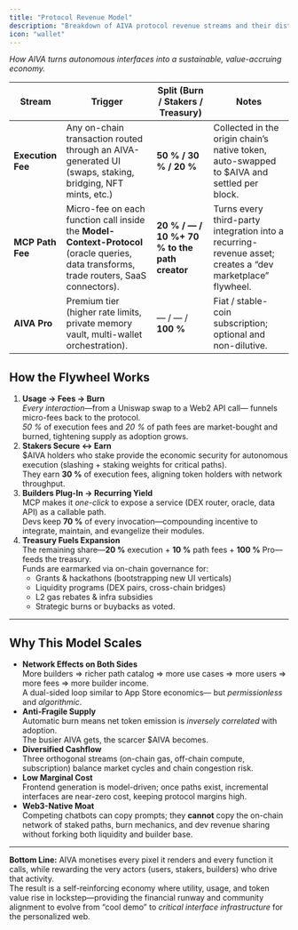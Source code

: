```yaml
---
title: "Protocol Revenue Model"
description: "Breakdown of AIVA protocol revenue streams and their distribution across stakeholders."
icon: "wallet"
---
```


_How AIVA turns autonomous interfaces into a sustainable, value-accruing economy._

| Stream            | Trigger                                                                                                                                  | Split (Burn / Stakers / Treasury)             | Notes                                                                                                     |
| ----------------- | ---------------------------------------------------------------------------------------------------------------------------------------- | --------------------------------------------- | --------------------------------------------------------------------------------------------------------- |
| **Execution Fee** | Any on-chain transaction routed through an AIVA-generated UI (swaps, staking, bridging, NFT mints, etc.)                                 | **50 % / 30 % / 20 %**                        | Collected in the origin chain’s native token, auto-swapped to $AIVA and settled per block.                |
| **MCP Path Fee**  | Micro-fee on each function call inside the **Model-Context-Protocol** (oracle queries, data transforms, trade routers, SaaS connectors). | **20 % / — / 10 %+ 70 % to the path creator** | Turns every third-party integration into a recurring-revenue asset; creates a “dev marketplace” flywheel. |
| **AIVA Pro**      | Premium tier (higher rate limits, private memory vault, multi-wallet orchestration).                                                     | — / — / **100 %**                             | Fiat / stable-coin subscription; optional and non-dilutive.                                               |

## How the Flywheel Works

1. **Usage → Fees → Burn**  
   _Every interaction_—from a Uniswap swap to a Web2 API call— funnels micro-fees back to the protocol.  
   _50 %_ of execution fees and _20 %_ of path fees are market-bought and burned, tightening supply as adoption grows.
2. **Stakers Secure ↔ Earn**  
   $AIVA holders who stake provide the economic security for autonomous execution (slashing \+ staking weights for critical paths).  
   They earn **30 %** of execution fees, aligning token holders with network throughput.
3. **Builders Plug-In → Recurring Yield**  
   MCP makes it _one-click_ to expose a service (DEX router, oracle, data API) as a callable path.  
   Devs keep **70 %** of every invocation—compounding incentive to integrate, maintain, and evangelize their modules.
4. **Treasury Fuels Expansion**  
   The remaining share—**20 %** execution \+ **10 %** path fees \+ **100 %** Pro—feeds the treasury.  
   Funds are earmarked via on-chain governance for:
   - Grants & hackathons (bootstrapping new UI verticals)
   - Liquidity programs (DEX pairs, cross-chain bridges)
   - L2 gas rebates & infra subsidies
   - Strategic burns or buybacks as voted.

---

## Why This Model Scales

- **Network Effects on Both Sides**  
  More builders ⇒ richer path catalog ⇒ more use cases ⇒ more users ⇒ more fees ⇒ more builder income.  
  A dual-sided loop similar to App Store economics— but _permissionless_ and _algorithmic_.
- **Anti-Fragile Supply**  
  Automatic burn means net token emission is _inversely correlated_ with adoption.  
  The busier AIVA gets, the scarcer $AIVA becomes.
- **Diversified Cashflow**  
  Three orthogonal streams (on-chain gas, off-chain compute, subscription) balance market cycles and chain congestion risk.
- **Low Marginal Cost**  
  Frontend generation is model-driven; once paths exist, incremental interfaces are near-zero cost, keeping protocol margins high.
- **Web3-Native Moat**  
  Competing chatbots can copy prompts; they **cannot** copy the on-chain network of staked paths, burn mechanics, and dev revenue sharing without forking both liquidity and builder base.

---

**Bottom Line:** AIVA monetises every pixel it renders and every function it calls, while rewarding the very actors (users, stakers, builders) who drive that activity.  
The result is a self-reinforcing economy where utility, usage, and token value rise in lockstep—providing the financial runway and community alignment to evolve from “cool demo” to _critical interface infrastructure_ for the personalized web.
